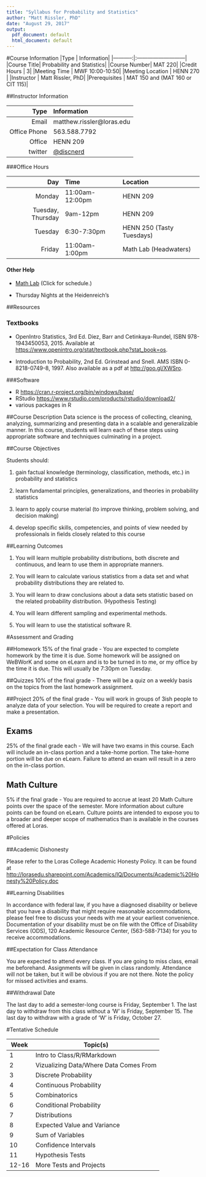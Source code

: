 ```yaml
---
title: "Syllabus for Probability and Statistics"
author: "Matt Rissler, PhD"
date: "August 29, 2017"
output:
  pdf_document: default
  html_document: default
---
```


#Course Information
|Type        | Information|
|-----------:|:---------------------------|
|Course Title| Probability and Statistics|
|Course Number| MAT 220|
|Credit Hours | 3|
|Meeting Time | MWF 10:00-10:50|
|Meeting Location | HENN 270 |
|Instructor | Matt Rissler, PhD|
|Prerequisites | MAT 150 and (MAT 160 or CIT 115)|

##Instructor Information

|Type        | Information|
|-----------:|:---------------------------|
|Email| matthew.rissler@loras.edu|
|Office Phone | 563.588.7792 |
|Office | HENN 209 |
|twitter  | [\@discnerd](https://twitter.com/discnerd) |

###Office Hours

|Day     |Time   |Location|
|--------:|:------|:---------|
|Monday | 11:00am-12:00pm | HENN 209|
|Tuesday, Thursday | 9am-12pm | HENN 209|
|Tuesday | 6:30-7:30pm | HENN 250 (Tasty Tuesdays) |
| Friday| 11:00am-1:00pm | Math Lab (Headwaters)|

#### Other Help

 * [Math Lab](https://docs.google.com/spreadsheets/d/1rA5WV6vNb95eiwjJVkEpyUtkbCREWeLSZYJALpo4Ivc/edit?usp=sharing) (Click for schedule.)

 * Thursday Nights at the Heidenreich's



##Resources

### Textbooks

* OpenIntro Statistics, 3rd Ed. Diez, Barr and Cetinkaya-Rundel, ISBN 978-1943450053, 2015. Available at <https://www.openintro.org/stat/textbook.php?stat_book=os>.

* Introduction to Probability, 2nd Ed. Grinstead and Snell. AMS ISBN 0-8218-0749-8, 1997. Also available as a pdf at <http://goo.gl/XWSro>.



###Software

* R   <https://cran.r-project.org/bin/windows/base/>
* RStudio  <https://www.rstudio.com/products/rstudio/download2/>
* various packages in R
          

##Course Description
Data science is the process of collecting, cleaning, analyzing, summarizing and presenting data in a scalable and generalizable manner. In this course, students will learn each of these steps using appropriate software and techniques culminating in a project.

##Course Objectives

Students should:

1.	gain factual knowledge (terminology, classification, methods, etc.) in probability and statistics

2.	learn fundamental principles, generalizations, and theories in probability statistics

3.	learn to apply course material (to improve thinking, problem solving, and decision making)

4.	develop specific skills, competencies, and points of view needed by professionals in fields closely related to this course


##Learning Outcomes

1.  You will learn multiple probability distributions, both discrete and continuous, and learn to use them in appropriate manners.

2.	You will learn to calculate various statistics from a data set and what probability distributions they are related to.

3.	You will learn to draw conclusions about a data sets statistic based on the related probability distribution. (Hypothesis Testing)

4.	You will learn different sampling and experimental methods.

5.	You will learn to use the statistical software R.


#Assessment and Grading

##Homework
15% of the final grade - You are expected to complete homework by the time it is due.  Some homework will be assigned on WeBWorK and some on eLearn and is to be turned in to me, or my office by the time it is due.  This will usually be 7:30pm on Tuesday.

##Quizzes
10% of the final grade - There will be a quiz on a weekly basis on the topics from the last homework assignment.

##Project
20% of the final grade - You will work in groups of 3ish people to analyze data of your selection.  You will be required to create a report and make a presentation.

## Exams
25% of the final grade each - We will have two exams in this course. Each will include an in-class portion and a take-home portion. The take-home portion will be due on eLearn.   Failure to attend an exam will result in a zero on the in-class portion.

## Math Culture
5% if the final grade - You are required to accrue at least 20 Math Culture points over the space of the semester.  More information about culture points can be found on eLearn. Culture points are intended to expose you to a broader and deeper scope of mathematics than is available in the courses offered at Loras.

#Policies

##Academic Dishonesty 

Please refer to the Loras College Academic Honesty Policy.  It can be found at <http://lorasedu.sharepoint.com/Academics/IQ/Documents/Academic%20Honesty%20Policy.doc>

##Learning Disabilities

In accordance with federal law, if you have a diagnosed disability or believe that you have a disability that might require reasonable accommodations, please feel free to discuss your needs with me at your earliest convenience.  Documentation of your disability must be on file with the Office of Disability Services (ODS), 120 Academic Resource Center, (563-588-7134) for you to receive accommodations. 

##Expectation for Class Attendance

You are expected to attend every class.  If you are going to miss class, email me beforehand.  Assignments will be given in class randomly.  Attendance will not be taken, but it will be obvious if you are not there. Note the policy for missed activities and exams.

##Withdrawal Date

The last day to add a semester-long course is Friday, September 1. The last day to withdraw from this class without a ‘W’ is Friday, September 15. The last day to withdraw with a grade of ‘W’ is Friday, October 27.


#Tentative Schedule


|Week| Topic(s)|
|----|---------|
| 1  | Intro to Class/R/RMarkdown|
| 2  | Vizualizing Data/Where Data Comes From |
| 3  | Discrete Probability |
| 4  | Continuous Probability |
| 5  | Combinatorics |
| 6  | Conditional Probability |
| 7  | Distributions |
| 8  | Expected Value and Variance |
| 9  | Sum of Variables |
| 10 | Confidence Intervals |
| 11 | Hypothesis Tests |
| 12-16 | More Tests and Projects | 




